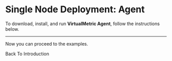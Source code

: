 
# Single Node Deployment: Agent

To download, install, and run **VirtualMetric Agent**, follow the instructions below.

---

Now you can proceed to the examples.

<Link to="./introduction#examples" className="button button--primary" style={{ width: '400px', display: 'inline-block', textAlign: 'center'}}>Back To Introduction</Link>
